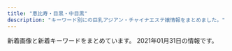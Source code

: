 ```yaml
---
title: "恵比寿・目黒・中目黒"
description: "キーワード別にの巨乳アジアン・チャイナエステ嬢情報をまとめました。"
---
```


新着画像と新着キーワードをまとめています。
2021年01月31日の情報です。

<DmmAffiliateIns />
<KeywordTable
  shops={
    [
    {
        "keywords": {
            "D": 18,
            "C": 34
        },
        "station": "JR\u76ee\u9ed2\u99c5\u6771\u53e3",
        "img_links": [
            "http://with-you.tyo.cm/photos/sites/6/2019/11/2019112517122617.jpg",
            "http://with-you.tyo.cm/photos/sites/6/2019/11/2019110806175734.jpg",
            "http://with-you.tyo.cm/photos/sites/6/2020/09/2020092511214697.jpg",
            "http://with-you.tyo.cm/images/s_news.jpg",
            "http://with-you.tyo.cm/photos/sites/6/2019/11/2019111915264046.jpg",
            "http://with-you.tyo.cm/photos/sites/6/2019/11/2019111915264240.jpg",
            "http://with-you.tyo.cm/photos/sites/6/2019/11/2019110107573374.jpg",
            "http://with-you.tyo.cm/photos/sites/6/2019/11/2019112214503286.jpg",
            "http://with-you.tyo.cm/photos/sites/6/2019/11/2019110606012817.jpg",
            "http://with-you.tyo.cm/photos/sites/6/2019/03/2019030615474648.jpg",
            "http://with-you.tyo.cm/photos/sites/6/2019/11/2019112916080552.jpg",
            "http://with-you.tyo.cm/photos/sites/6/2019/02/2019021818404723.jpg",
            "http://with-you.tyo.cm/images/s_recuit.jpg",
            "http://with-you.tyo.cm/photos/sites/6/2019/12/2019121017051597.jpg",
            "http://with-you.tyo.cm/photos/sites/6/2019/12/2019121914290846.jpg",
            "http://with-you.tyo.cm/photos/sites/6/2019/06/2019060510455732.jpg",
            "http://with-you.tyo.cm/photos/sites/6/2019/12/2019121017051599.jpg",
            "http://with-you.tyo.cm/photos/sites/6/2020/03/2020032714542799.jpg",
            "http://with-you.tyo.cm/photos/sites/6/2020/03/2020032714573892.jpg",
            "http://with-you.tyo.cm/photos/sites/6/2020/06/2020061515324852.jpg",
            "http://with-you.tyo.cm/photos/sites/6/2019/11/2019110108002447.jpg",
            "http://with-you.tyo.cm/photos/sites/6/2019/11/2019110806175615.jpg",
            "http://with-you.tyo.cm/photos/sites/6/2019/11/2019112517121980.jpg",
            "http://with-you.tyo.cm/images/s_pick.jpg",
            "http://with-you.tyo.cm/photos/sites/6/2019/11/2019110107572662.jpg",
            "http://with-you.tyo.cm/photos/sites/6/2019/11/2019112916075124.jpg",
            "http://with-you.tyo.cm/photos/sites/6/2019/10/2019102716505124.jpg",
            "http://with-you.tyo.cm/photos/sites/6/2019/12/2019121914290210.jpg",
            "http://with-you.tyo.cm/photos/sites/6/2019/11/2019110108001772.jpg",
            "http://with-you.tyo.cm/photos/sites/6/2019/11/2019112916075813.jpg",
            "http://with-you.tyo.cm/photos/sites/6/2019/02/2019021816145119.jpg",
            "http://with-you.tyo.cm/photos/sites/6/2019/02/2019021816155116.jpg",
            "http://with-you.tyo.cm/photos/sites/6/2019/02/2019021818395644.jpg",
            "http://with-you.tyo.cm/images/top.png",
            "http://with-you.tyo.cm/photos/sites/6/2020/06/2020061515330329.jpg",
            "http://with-you.tyo.cm/images/s_link.jpg",
            "http://with-you.tyo.cm/photos/sites/6/2019/10/2019102716505281.jpg",
            "http://with-you.tyo.cm/photos/sites/6/2019/11/2019112214502832.jpg",
            "http://with-you.tyo.cm/images/s_staff.jpg"
        ],
        "url": "http://with-you.tyo.cm",
        "name": "With you\u30fb\u30a6\u30a3\u30ba\u30e6\u30fc"
    },
    {
        "img_links": [
            "http://nakamegurofun.com/files/0084f22.jpg",
            "http://nakamegurofun.com/files/006-020964.jpg",
            "http://nakamegurofun.com/images/infotiao1.jpg",
            "http://nakamegurofun.com/files/006-030964.jpg",
            "http://nakamegurofun.com/files/0050964.jpg",
            "http://nakamegurofun.com/files/0064f22.jpg",
            "http://nakamegurofun.com/files/005-030964.jpg",
            "http://nakamegurofun.com/images/s5.jpg",
            "http://nakamegurofun.com/images/xian.png",
            "http://nakamegurofun.com/images/s2.jpg",
            "http://nakamegurofun.com/files/0020964.jpg",
            "http://nakamegurofun.com/files/0060964.jpg",
            "http://nakamegurofun.com/images/shop/shop02.jpg",
            "http://nakamegurofun.com/images/main_bottom.png",
            "http://nakamegurofun.com/files/0080964.jpg",
            "http://nakamegurofun.com/files/008-030964.jpg",
            "http://nakamegurofun.com/files/0054f22.jpg",
            "http://nakamegurofun.com/files/003fa9d.jpg",
            "http://nakamegurofun.com/files/007-020964.jpg",
            "http://nakamegurofun.com/images/tel.png",
            "http://nakamegurofun.com/files/007fa9d.jpg",
            "http://nakamegurofun.com/images/main_top.png",
            "http://nakamegurofun.com/images/s3.jpg",
            "http://nakamegurofun.com/files/0030964.jpg",
            "http://nakamegurofun.com/files/005fa9d.jpg",
            "http://nakamegurofun.com/files/002-020964.jpg",
            "http://nakamegurofun.com/files/0070964.jpg",
            "http://nakamegurofun.com/files/008fa9d.jpg",
            "http://nakamegurofun.com/images/s1.jpg",
            "http://nakamegurofun.com/images/service91a6.png",
            "http://nakamegurofun.com/images/zi_staff.png",
            "http://nakamegurofun.com/files/003-030964.jpg",
            "http://nakamegurofun.com/files/008-020964.jpg",
            "http://nakamegurofun.com/files/002-030964.jpg",
            "http://nakamegurofun.com/images/zi_massage.png",
            "http://nakamegurofun.com/files/0034f22.jpg",
            "http://nakamegurofun.com/images/shop/shop04.jpg",
            "http://nakamegurofun.com/files/0074f22.jpg",
            "http://nakamegurofun.com/files/007-030964.jpg",
            "http://nakamegurofun.com/files/002fa9d.jpg",
            "http://nakamegurofun.com/files/006fa9d.jpg",
            "http://nakamegurofun.com/images/shop/shop03.jpg",
            "http://nakamegurofun.com/images/shop/shop01.jpg",
            "http://nakamegurofun.com/images/s4.jpg",
            "http://nakamegurofun.com/files/003-020964.jpg",
            "http://nakamegurofun.com/files/005-020964.jpg",
            "http://nakamegurofun.com/files/0024f22.jpg"
        ],
        "url": "http://nakamegurofun.com/",
        "station": "\u4e2d\u76ee\u9ed2\u99c5\u897f\u53e3",
        "keywords": {
            "C": 1,
            "87": 4,
            "85": 1,
            "D": 5,
            "88": 1
        },
        "name": "Flower \uff5e\u30d5\u30e9\u30ef\u30fc\uff5e"
    },
    {
        "name": "\u3075\u308f\u3075\u308f\u5929\u4f7f",
        "station": "JR\u6075\u6bd4\u5bff\u99c5\u897f\u53e3",
        "img_links": [
            "https://fuwatenshi.tyo.cm/images/room2.jpg",
            "https://fuwatenshi.tyo.cm/photos/sites/71/2020/12/2020120109025939.jpg",
            "https://fuwatenshi.tyo.cm/images/room4.jpg",
            "https://fuwatenshi.tyo.cm/photos/sites/71/2020/11/2020111008511286.jpg",
            "https://fuwatenshi.tyo.cm/images/service2.jpg",
            "https://fuwatenshi.tyo.cm/images/service3.jpg",
            "https://fuwatenshi.tyo.cm/images/service4.jpg",
            "https://fuwatenshi.tyo.cm/photos/sites/71/2020/11/2020112701383631.jpg",
            "https://fuwatenshi.tyo.cm/images/info.jpg",
            "https://fuwatenshi.tyo.cm/photos/sites/71/2020/12/2020120109025928.jpg",
            "https://fuwatenshi.tyo.cm/images/s_service.png",
            "https://fuwatenshi.tyo.cm/images/s_news.jpg",
            "https://fuwatenshi.tyo.cm/images/top.jpg",
            "https://fuwatenshi.tyo.cm/images/room1.jpg",
            "https://fuwatenshi.tyo.cm/images/room6.jpg",
            "https://fuwatenshi.tyo.cm/photos/sites/71/2020/12/202012010903004.jpg",
            "https://fuwatenshi.tyo.cm/images/mobile.jpg",
            "https://fuwatenshi.tyo.cm/photos/sites/71/2021/01/2021011009194573.jpg",
            "https://fuwatenshi.tyo.cm/photos/sites/71/2021/01/2021010907195524.jpg",
            "https://fuwatenshi.tyo.cm/photos/sites/71/2020/12/2020120805180429.jpg",
            "https://fuwatenshi.tyo.cm/images/room3.jpg",
            "https://fuwatenshi.tyo.cm/photos/sites/71/2020/12/2020120109030359.jpg",
            "https://fuwatenshi.tyo.cm/photos/sites/71/2020/11/2020111008511341.jpg",
            "https://fuwatenshi.tyo.cm/images/service1.jpg",
            "https://fuwatenshi.tyo.cm/images/s_pick.jpg",
            "https://fuwatenshi.tyo.cm/photos/sites/71/2021/01/2021010907290646.jpg",
            "https://fuwatenshi.tyo.cm/images/s_staff.png"
        ],
        "keywords": {
            "86": 14,
            "89": 7,
            "D": 35,
            "84": 7,
            "85": 14,
            "E": 7
        },
        "url": "https://fuwatenshi.tyo.cm/"
    },
    {
        "name": "\u6d77\u8cca\u8239",
        "url": "http://kaizokusen.jpn.mn/",
        "keywords": {
            "86": 25,
            "83": 8,
            "88": 9,
            "C": 45,
            "D": 73,
            "85": 27,
            "84": 3,
            "87": 33,
            "E": 28
        },
        "station": "\u4e2d\u76ee\u9ed2\u99c5\u5357\u6539\u672d\u897f\u53e3",
        "img_links": [
            "http://kaizokusen.jpn.mn/photos/sites/31/2019/01/2019010309225534.jpg",
            "http://kaizokusen.jpn.mn/images/news03.jpg",
            "http://kaizokusen.jpn.mn/images/s_staff.png",
            "http://kaizokusen.jpn.mn/images/s_news.jpg",
            "http://kaizokusen.jpn.mn/photos/sites/31/2019/02/2019021410470448.jpg",
            "http://kaizokusen.jpn.mn/images/s_pick.png",
            "http://kaizokusen.jpn.mn/photos/sites/31/2019/09/2019091102140786.jpg",
            "http://kaizokusen.jpn.mn/photos/sites/31/2019/06/2019061406003081.jpg",
            "http://kaizokusen.jpn.mn/photos/sites/31/2020/04/2020042207290081.jpg",
            "http://kaizokusen.jpn.mn/images/headline.jpg",
            "http://kaizokusen.jpn.mn/photos/sites/31/2019/04/2019040301572848.jpg",
            "http://kaizokusen.jpn.mn/photos/sites/31/2019/06/2019060402255852.jpg",
            "http://kaizokusen.jpn.mn/photos/sites/31/2020/06/2020061305220545.jpg",
            "http://kaizokusen.jpn.mn/photos/sites/31/2019/11/2019112102290816.jpg",
            "http://kaizokusen.jpn.mn/images/news04.jpg",
            "http://kaizokusen.jpn.mn/photos/sites/31/2019/11/2019111401215721.jpg",
            "http://kaizokusen.jpn.mn/photos/sites/31/2020/06/2020060409294464.jpg",
            "http://kaizokusen.jpn.mn/photos/sites/31/2020/02/202002070127147.jpg",
            "http://kaizokusen.jpn.mn/photos/sites/31/2019/01/2019012803255272.jpg",
            "http://kaizokusen.jpn.mn/photos/sites/31/2019/06/2019060402255271.jpg",
            "http://kaizokusen.jpn.mn/photos/sites/31/2019/03/2019032710574970.jpg",
            "http://kaizokusen.jpn.mn/images/mobile.jpg",
            "http://kaizokusen.jpn.mn/images/end.png",
            "http://kaizokusen.jpn.mn/photos/sites/31/2020/01/2020011609085443.jpg",
            "http://kaizokusen.jpn.mn/photos/sites/31/2019/02/2019022801560094.jpg",
            "http://kaizokusen.jpn.mn/images/top.jpg",
            "http://kaizokusen.jpn.mn/photos/sites/31/2019/09/2019092905302643.jpg",
            "http://kaizokusen.jpn.mn/photos/sites/31/2018/12/2018122706404758.jpg",
            "http://kaizokusen.jpn.mn/images/news_bj3.jpg",
            "http://kaizokusen.jpn.mn/photos/sites/31/2020/05/2020051510144982.jpg",
            "http://kaizokusen.jpn.mn/photos/sites/31/2019/12/201912200917482.jpg",
            "http://kaizokusen.jpn.mn/photos/sites/31/2019/12/2019122806012497.jpg",
            "http://kaizokusen.jpn.mn/photos/sites/31/2020/11/2020112103070699.jpg",
            "http://kaizokusen.jpn.mn/photos/sites/31/2020/03/2020030801205388.jpg",
            "http://kaizokusen.jpn.mn/photos/sites/31/2020/02/2020022107354732.jpg",
            "http://kaizokusen.jpn.mn/images/s_link.png",
            "http://kaizokusen.jpn.mn/photos/sites/31/2019/03/2019032601332117.jpg",
            "http://kaizokusen.jpn.mn/photos/sites/31/2019/05/2019051702252726.jpg",
            "http://kaizokusen.jpn.mn/photos/sites/31/2018/07/2018070912312985.jpg",
            "http://kaizokusen.jpn.mn/photos/sites/31/2020/01/2020010602051995.jpg",
            "http://kaizokusen.jpn.mn/photos/sites/31/2019/12/2019121904244431.jpg",
            "http://kaizokusen.jpn.mn/photos/sites/31/2019/01/201901130238317.jpg",
            "http://kaizokusen.jpn.mn/photos/sites/31/2020/06/2020062208015349.jpg",
            "http://kaizokusen.jpn.mn/images/news_bj1.jpg",
            "http://kaizokusen.jpn.mn/photos/sites/31/2019/11/2019111410352979.jpg",
            "http://kaizokusen.jpn.mn/photos/sites/31/2020/08/2020082411195272.jpg",
            "http://kaizokusen.jpn.mn/photos/sites/31/2020/08/2020080301195061.jpg",
            "http://kaizokusen.jpn.mn/photos/sites/31/2020/06/2020061302013959.jpg",
            "http://kaizokusen.jpn.mn/photos/sites/31/2020/03/2020031402334084.jpg",
            "http://kaizokusen.jpn.mn/images/s_contact.jpg",
            "http://kaizokusen.jpn.mn/photos/sites/31/2020/12/2020120801390122.jpg",
            "http://kaizokusen.jpn.mn/photos/sites/31/2018/12/2018121710580889.jpg"
        ]
    },
    {
        "station": "JR\u76ee\u9ed2\u99c5\u6771\u53e3",
        "url": "http://kintsuki.este88.com/",
        "img_links": [
            "http://kintsuki.este88.com/gals/kixyoko1.jpg",
            "http://kintsuki.este88.com/images/r04.jpg",
            "http://kintsuki.este88.com/gals/rina1.jpg",
            "http://kintsuki.este88.com/gals/rei1.jpg",
            "http://kintsuki.este88.com/gals/mika1.jpg",
            "http://kintsuki.este88.com/gals/kana1.jpg",
            "http://kintsuki.este88.com/gals/kaori1.jpg",
            "http://kintsuki.este88.com/gals/yuyu1.jpg",
            "http://kintsuki.este88.com/gals/momo1.jpg",
            "http://kintsuki.este88.com/images/r01.jpg",
            "http://kintsuki.este88.com/gals/koyuki1.jpg",
            "http://kintsuki.este88.com/images/ph1.jpg",
            "http://kintsuki.este88.com/images/r02.jpg"
        ],
        "keywords": {},
        "name": "\u91d1\u306e\u6708"
    },
    {
        "url": "http://www.oasis.esjoho.com/",
        "name": "\u30aa\u30a2\u30b7\u30b9",
        "img_links": [
            "http://www.oasis.esjoho.com/files/004-02.jpg",
            "http://www.oasis.esjoho.com/img/ttl_news.png",
            "http://www.oasis.esjoho.com/img/pickup.jpg",
            "http://www.oasis.esjoho.com/img/goback.jpg",
            "http://www.oasis.esjoho.com/img/btn_blog.png",
            "http://www.oasis.esjoho.com/files/001-02.jpg",
            "http://www.oasis.esjoho.com/files/004.jpg",
            "http://www.oasis.esjoho.com/files/005-02.jpg",
            "http://www.oasis.esjoho.com/files/005.jpg",
            "http://www.oasis.esjoho.com/files/002-02.jpg",
            "http://www.oasis.esjoho.com/img/tel.png",
            "http://www.oasis.esjoho.com/files/002.jpg",
            "http://www.oasis.esjoho.com/files/001.jpg",
            "http://www.oasis.esjoho.com/img/ttl_info.png",
            "http://www.oasis.esjoho.com/img/btn_side_mobile.jpg"
        ],
        "station": "\u897f\u5c0f\u5c71\u99c5",
        "keywords": {
            "86": 2,
            "87": 4,
            "C": 14,
            "85": 2,
            "D": 6
        }
    },
    {
        "keywords": {
            "89": 1,
            "86": 10,
            "82": 2,
            "93": 1,
            "C": 7,
            "G": 1,
            "E": 3,
            "F": 1,
            "85": 8,
            "87": 4,
            "D": 21,
            "83": 7
        },
        "name": "Victoria\u30fb\u30d3\u30af\u30c8\u30ea\u30a2",
        "station": "JR\u76ee\u9ed2\u99c5\u6771\u53e3",
        "img_links": [
            "http://victoria.tyo.cm/photos/sites/13/2019/12/2019120904521737.jpg",
            "http://victoria.tyo.cm/photos/sites/13/2019/06/2019061005275095.jpg",
            "http://victoria.tyo.cm/photos/sites/13/2019/04/2019041807165826.jpg",
            "http://victoria.tyo.cm/photos/sites/13/2019/01/2019010506292922.jpg",
            "http://victoria.tyo.cm/photos/sites/13/2020/10/2020100803550565.jpg",
            "http://victoria.tyo.cm/photos/sites/13/2019/10/2019100904082968.jpg",
            "http://victoria.tyo.cm/photos/sites/13/2018/12/2018121502493847.jpg",
            "http://victoria.tyo.cm/photos/sites/13/2018/12/2018122904411765.jpg",
            "http://victoria.tyo.cm/photos/sites/13/2018/12/2018122701570616.jpg",
            "http://victoria.tyo.cm/photos/sites/13/2019/04/2019040304024424.jpg",
            "http://victoria.tyo.cm/images/room1.jpg",
            "http://victoria.tyo.cm/photos/sites/13/2019/10/2019101403232834.jpg",
            "http://victoria.tyo.cm/photos/sites/13/2018/12/2018121502493814.jpg",
            "http://victoria.tyo.cm/photos/sites/13/2019/01/2019012108071242.jpg",
            "http://victoria.tyo.cm/images/room3.jpg",
            "http://victoria.tyo.cm/photos/sites/13/2020/02/2020021307433041.jpg",
            "http://victoria.tyo.cm/images/top.jpg",
            "http://victoria.tyo.cm/photos/sites/13/2019/02/2019021206543056.jpg",
            "http://victoria.tyo.cm/photos/sites/13/2019/12/2019120904521188.jpg",
            "https://www.a-side.com/ad/koko/include/banner/koko_125x125.png",
            "http://victoria.tyo.cm/photos/sites/13/2020/02/202002030340133.jpg",
            "http://victoria.tyo.cm/photos/sites/13/2019/01/2019010506293526.jpg",
            "http://victoria.tyo.cm/images/news.jpg",
            "http://victoria.tyo.cm/photos/sites/13/2019/12/2019120406433710.jpg",
            "http://victoria.tyo.cm/photos/sites/13/2019/07/2019070206503156.jpg",
            "http://victoria.tyo.cm/photos/sites/13/2020/01/2020011205500461.jpg",
            "http://victoria.tyo.cm/photos/sites/13/2019/08/2019080607062415.jpg",
            "http://victoria.tyo.cm/photos/sites/13/2019/05/201905100639429.jpg",
            "http://victoria.tyo.cm/photos/sites/13/2019/01/2019012509505197.jpg",
            "http://victoria.tyo.cm/images/room2.jpg",
            "http://victoria.tyo.cm/images/room4.jpg",
            "http://victoria.tyo.cm/photos/sites/13/2019/02/2019021407162693.jpg",
            "http://victoria.tyo.cm/photos/sites/13/2020/01/2020012005552622.jpg",
            "http://victoria.tyo.cm/photos/sites/13/2020/03/2020031904101259.jpg",
            "http://victoria.tyo.cm/images/pick.jpg",
            "http://victoria.tyo.cm/photos/sites/13/2020/01/2020011104241542.jpg",
            "http://victoria.tyo.cm/images/face.jpg",
            "http://victoria.tyo.cm/photos/sites/13/2018/12/2018122904422525.jpg",
            "http://victoria.tyo.cm/photos/sites/13/2018/12/2018121502493879.jpg",
            "http://victoria.tyo.cm/photos/sites/13/2020/02/2020020104570910.jpg",
            "http://victoria.tyo.cm/images/s_staff.png",
            "http://victoria.tyo.cm/photos/sites/13/2019/01/2019011103510521.jpg",
            "http://victoria.tyo.cm/photos/sites/13/2020/01/2020012005552181.jpg",
            "http://victoria.tyo.cm/images/mobile.jpg",
            "http://victoria.tyo.cm/photos/sites/13/2019/10/2019100904083557.jpg",
            "http://victoria.tyo.cm/photos/sites/13/2018/12/2018122701570643.jpg",
            "http://victoria.tyo.cm/photos/sites/13/2019/02/2019022703022355.jpg",
            "http://victoria.tyo.cm/photos/sites/13/2018/12/2018121502493953.jpg",
            "http://victoria.tyo.cm/photos/sites/13/2019/01/2019012509534353.jpg",
            "http://victoria.tyo.cm/photos/sites/13/2019/12/2019120106181894.jpg"
        ],
        "url": "http://victoria.tyo.cm/"
    },
    {
        "station": "JR\u6075\u6bd4\u5bff\u99c5\u897f\u53e3",
        "name": "\u30c8\u30f3\u30c8\u30f3",
        "url": "http://hi-msg.com/tonton/",
        "keywords": {
            "86": 17,
            "D": 19,
            "85": 7,
            "C": 7,
            "83": 7,
            "E": 5
        },
        "img_links": [
            "http://hi-msg.com/tonton/images/staff_images/st5.jpg",
            "http://hi-msg.com/tonton/images/an_2_02.jpg",
            "http://hi-msg.com/tonton/images/staff_images/st1.jpg",
            "http://hi-msg.com/tonton/images/an_1_01.jpg",
            "http://hi-msg.com/tonton/images/slider/slide3s.png",
            "http://hi-msg.com/tonton/images/an_5_01.jpg",
            "http://hi-msg.com/tonton/images/staff_images/st3.jpg",
            "http://hi-msg.com/tonton/images/an_3_01.jpg",
            "http://hi-msg.com/tonton/images/index-1.jpg",
            "http://hi-msg.com/tonton/images/an_3_02.jpg",
            "http://hi-msg.com/tonton/images/eve1.png",
            "http://hi-msg.com/tonton/images/r1.jpg",
            "http://hi-msg.com/tonton/images/staff_images/sl.png",
            "http://hi-msg.com/tonton/images/index_01.jpg",
            "http://hi-msg.com/tonton/images/an_4_02.jpg",
            "http://hi-msg.com/tonton/images/slider/slide2.png",
            "http://hi-msg.com/tonton/images/slider/slide1.png",
            "http://hi-msg.com/tonton/images/r3.jpg",
            "http://hi-msg.com/tonton/images/r2.jpg",
            "http://hi-msg.com/tonton/images/slider/slide3.png",
            "http://hi-msg.com/tonton/images/slider/slide1s.png",
            "http://hi-msg.com/tonton/images/r4.jpg",
            "http://hi-msg.com/tonton/images/fbb.jpg",
            "http://hi-msg.com/tonton/images/an_1_02.jpg",
            "http://hi-msg.com/tonton/images/sys1.jpg",
            "http://hi-msg.com/tonton/images/staff_images/st2.jpg",
            "http://hi-msg.com/tonton/images/an_4_01.jpg",
            "http://hi-msg.com/tonton/images/staff_images/st4.jpg",
            "http://hi-msg.com/tonton/images/an_5_02.jpg",
            "http://hi-msg.com/tonton/images/an_2_01.jpg",
            "http://hi-msg.com/tonton/images/slider/slide2s.png",
            "http://hi-msg.com/tonton/images/index-2.jpg",
            "http://hi-msg.com/tonton/images/qr.jpg",
            "http://hi-msg.com/tonton/images/an_6_02.jpg",
            "http://hi-msg.com/tonton/images/an_6_01.jpg"
        ]
    },
    {
        "keywords": {
            "87": 2,
            "90": 1,
            "E": 3,
            "85": 6,
            "84": 4,
            "C": 41,
            "F": 1,
            "D": 26,
            "89": 3,
            "86": 8,
            "88": 2
        },
        "img_links": [
            "http://angel.jpn.cm/photos/sites/3/2018/09/2018091001155585.jpg",
            "http://angel.jpn.cm/photos/sites/3/2016/08/staff36h.jpg",
            "http://cdn.dino-es.com/images/logo/150x40DinoEs.png",
            "http://angel.jpn.cm/photos/sites/3/2016/08/staff3.jpg",
            "http://angel.jpn.cm/images/nbj3.jpg",
            "http://angel.jpn.cm/photos/sites/3/2016/08/staff38.jpg",
            "http://angel.jpn.cm/photos/sites/3/2019/06/2019060510404179.jpg",
            "http://angel.jpn.cm/images/room7.jpg",
            "http://angel.jpn.cm/photos/sites/3/2019/12/2019122718552413.jpg",
            "http://angel.jpn.cm/images/room5.jpg",
            "http://angel.jpn.cm/images/info.jpg",
            "http://angel.jpn.cm/photos/sites/3/2016/08/staff36g.jpg",
            "http://angel.jpn.cm/images/room4.jpg",
            "http://angel.jpn.cm/photos/sites/3/2016/08/staff14.jpg",
            "http://angel.jpn.cm/photos/sites/3/2016/08/staff25.jpg",
            "http://angel.jpn.cm/photos/sites/3/2017/03/2.jpg",
            "http://angel.jpn.cm/photos/sites/3/2016/08/staff37.jpg",
            "http://angel.jpn.cm/photos/sites/3/2017/05/8.jpg",
            "http://angel.jpn.cm/images/room2.jpg",
            "http://angel.jpn.cm/photos/sites/3/2016/08/staff23.jpg",
            "http://angel.jpn.cm/photos/sites/3/2020/06/2020061515170635.jpg",
            "http://angel.jpn.cm/images/s_pick.png",
            "http://angel.jpn.cm/photos/sites/3/2017/01/1.jpg",
            "http://angel.jpn.cm/photos/sites/3/2017/04/1.jpg",
            "http://angel.jpn.cm/photos/sites/3/2017/11/201711280608539.jpg",
            "http://angel.jpn.cm/photos/sites/3/2016/08/staff3a.jpg",
            "http://angel.jpn.cm/images/room6.jpg",
            "http://angel.jpn.cm/photos/sites/3/2018/06/2018061601280885.jpg",
            "http://angel.jpn.cm/photos/sites/3/2016/08/staff2.jpg",
            "http://angel.jpn.cm/photos/sites/3/2016/10/staff01a.jpg",
            "http://angel.jpn.cm/images/s_link.png",
            "http://angel.jpn.cm/photos/sites/3/2017/11/2017112010234266.jpg",
            "http://angel.jpn.cm/photos/sites/3/2016/10/staff41.jpg",
            "http://angel.jpn.cm/photos/sites/3/2018/06/2018062105525655.jpg",
            "http://angel.jpn.cm/photos/sites/3/2016/08/staff11.jpg",
            "http://angel.jpn.cm/photos/sites/3/2016/10/staff01.jpg",
            "http://angel.jpn.cm/photos/sites/3/2017/12/2017122705371661.jpg",
            "http://angel.jpn.cm/images/s_mobile.png",
            "http://angel.jpn.cm/images/top01.jpg",
            "http://angel.jpn.cm/images/s_staff.png",
            "http://angel.jpn.cm/photos/sites/3/2018/06/2018061505064271.jpg",
            "http://angel.jpn.cm/photos/sites/3/2016/08/staff2a.jpg",
            "http://angel.jpn.cm/photos/sites/3/2018/06/2018061505064251.jpg",
            "http://angel.jpn.cm/photos/sites/3/2016/08/staff24.jpg",
            "http://angel.jpn.cm/photos/sites/3/2017/12/201712270537317.jpg",
            "http://angel.jpn.cm/photos/sites/3/2016/08/staff7a.jpg",
            "http://angel.jpn.cm/photos/sites/3/2016/08/staff22a.jpg",
            "http://angel.jpn.cm/photos/sites/3/2019/10/2019100910242499.jpg",
            "http://angel.jpn.cm/photos/sites/3/2019/06/201906051042276.jpg",
            "http://angel.jpn.cm/photos/sites/3/2016/08/staff21a.jpg",
            "http://angel.jpn.cm/photos/sites/3/2016/08/staff29.jpg",
            "http://angel.jpn.cm/images/room3.jpg",
            "http://angel.jpn.cm/images/top02.jpg",
            "http://angel.jpn.cm/images/girl-z1.jpg",
            "http://angel.jpn.cm/photos/sites/3/2016/08/staff21.jpg",
            "http://angel.jpn.cm/photos/sites/3/2018/06/2018061601280970.jpg",
            "http://angel.jpn.cm/photos/sites/3/2016/08/staff35.jpg",
            "http://angel.jpn.cm/photos/sites/3/2016/08/staff7.jpg",
            "http://angel.jpn.cm/photos/sites/3/2016/08/staff22.jpg",
            "http://angel.jpn.cm/photos/sites/3/2016/08/staff23a.jpg",
            "http://angel.jpn.cm/photos/sites/3/2016/08/staff5.jpg",
            "http://angel.jpn.cm/photos/sites/3/2016/08/staff39.jpg",
            "http://angel.jpn.cm/photos/sites/3/2016/08/staff4.jpg",
            "http://angel.jpn.cm/images/s_news.png",
            "http://angel.jpn.cm/photos/sites/3/2019/12/2019122718552430.jpg",
            "http://angel.jpn.cm/photos/sites/3/2019/07/2019071213431954.jpg",
            "http://angel.jpn.cm/photos/sites/3/2016/08/staff25a.jpg",
            "http://angel.jpn.cm/photos/sites/3/2018/11/201811011331167.jpg",
            "http://angel.jpn.cm/photos/sites/3/2019/12/2019122718552333.jpg",
            "http://angel.jpn.cm/photos/sites/3/2016/09/staff40.jpg",
            "http://angel.jpn.cm/images/mobile.jpg",
            "http://angel.jpn.cm/photos/sites/3/2016/08/staff8.jpg",
            "http://angel.jpn.cm/photos/sites/3/2019/11/2019111814073465.jpg",
            "http://angel.jpn.cm/photos/sites/3/2016/08/staff28.jpg",
            "http://angel.jpn.cm/photos/sites/3/2020/09/2020092511154515.jpg",
            "http://angel.jpn.cm/photos/sites/3/2016/08/staff8a.jpg",
            "http://angel.jpn.cm/photos/sites/3/2016/08/staff24a.jpg",
            "http://angel.jpn.cm/photos/sites/3/2016/09/72670992207769698.jpg",
            "http://angel.jpn.cm/images/room1.jpg",
            "http://angel.jpn.cm/images/girl-z2.jpg",
            "http://angel.jpn.cm/photos/sites/3/2019/07/2019071016030711.jpg",
            "http://angel.jpn.cm/photos/sites/3/2019/11/201911181407260.jpg"
        ],
        "station": "JR\u76ee\u9ed2\u99c5\u6771\u53e3",
        "url": "http://angel.jpn.cm/",
        "name": "Angel-\u30a8\u30f3\u30b8\u30a7\u30eb-"
    },
    {
        "station": "JR\u76ee\u9ed2\u99c5\u6771\u53e3",
        "name": "\u30d0\u30d9\u30eb",
        "img_links": [
            "http://meguro-babel.com/girl/1.jpg",
            "http://meguro-babel.com/images/qr.jpg",
            "http://meguro-babel.com/girl/4.jpg",
            "http://meguro-babel.com/girl/8.jpg",
            "http://meguro-babel.com/girl/11.jpg",
            "http://meguro-babel.com/images/img_1.jpg",
            "http://meguro-babel.com/images/room/photo04.jpg",
            "http://meguro-babel.com/topics/img/142-1.jpg",
            "http://meguro-babel.com/girl/21.jpg",
            "http://meguro-babel.com/images/room/photo03.jpg",
            "http://meguro-babel.com/girl/2.jpg",
            "http://meguro-babel.com/girl/3.jpg",
            "http://meguro-babel.com/girl/15.jpg",
            "http://meguro-babel.com/topics/img/146-1.jpg",
            "http://meguro-babel.com/topics/img/145-1.jpg",
            "http://meguro-babel.com/images/topimg4.jpg",
            "http://meguro-babel.com/girl/9.jpg",
            "http://meguro-babel.com/images/room/photo01.jpg",
            "http://meguro-babel.com/girl/19.jpg",
            "http://meguro-babel.com/girl/5.jpg",
            "http://meguro-babel.com/topics/img/129-1.jpg",
            "http://meguro-babel.com/girl/24.jpg",
            "http://meguro-babel.com/images/room/photo02.jpg",
            "http://meguro-babel.com/topics/img/149-1.jpg",
            "http://meguro-babel.com/girl/10.jpg",
            "http://meguro-babel.com/topics/img/150-1.jpg",
            "http://meguro-babel.com/girl/7.jpg",
            "http://meguro-babel.com/girl/6.jpg"
        ],
        "url": "http://meguro-babel.com/",
        "keywords": {}
    },
    {
        "name": "\u30d5\u30a3\u30b8\u30fc\u30ea\u30be\u30fc\u30c8",
        "keywords": {
            "C": 138,
            "87": 78,
            "E": 57,
            "D": 141,
            "82": 18,
            "83": 39,
            "85": 123,
            "86": 60,
            "89": 18
        },
        "img_links": [
            "http://fiji-resort.ests.jp/images/mobile.png",
            "http://fiji-resort.ests.jp/photos/sites/30/2018/09/2018091916161390.jpg",
            "http://fiji-resort.ests.jp/photos/sites/30/2018/06/2018061511340989.jpg",
            "http://fiji-resort.ests.jp/photos/sites/30/2019/04/2019042017525677.jpg",
            "http://fiji-resort.ests.jp/images/access01.jpg",
            "http://fiji-resort.ests.jp/photos/sites/30/2019/03/2019033011105316.jpg",
            "http://fiji-resort.ests.jp/images/topics_bj3.png",
            "http://fiji-resort.ests.jp/photos/sites/30/2019/11/2019110909384037.jpg",
            "http://fiji-resort.ests.jp/photos/sites/30/2019/03/2019031518525662.jpg",
            "http://fiji-resort.ests.jp/photos/sites/30/2019/03/2019033011081995.jpg",
            "http://fiji-resort.ests.jp/images/top.png",
            "http://fiji-resort.ests.jp/photos/sites/30/2019/09/2019092914334514.jpg",
            "http://fiji-resort.ests.jp/images/access06.jpg",
            "http://fiji-resort.ests.jp/photos/sites/30/2018/11/2018110510493422.jpg",
            "http://fiji-resort.ests.jp/photos/sites/30/2019/05/2019050215480157.jpg",
            "http://fiji-resort.ests.jp/photos/sites/30/2020/02/2020022116402274.jpg",
            "http://fiji-resort.ests.jp/images/access02.jpg",
            "http://fiji-resort.ests.jp/photos/sites/30/2019/05/2019050215480138.jpg",
            "http://fiji-resort.ests.jp/images/s_link.png",
            "http://fiji-resort.ests.jp/photos/sites/30/2019/12/2019121110440091.jpg",
            "http://fiji-resort.ests.jp/photos/sites/30/2019/06/2019060610451514.jpg",
            "http://fiji-resort.ests.jp/photos/sites/30/2019/05/2019050215480292.jpg",
            "http://fiji-resort.ests.jp/images/access03.jpg",
            "http://fiji-resort.ests.jp/images/s_staff.png",
            "http://fiji-resort.ests.jp/images/access05.jpg",
            "http://fiji-resort.ests.jp/photos/sites/30/2019/06/2019061411123068.jpg",
            "http://fiji-resort.ests.jp/images/line.png",
            "http://fiji-resort.ests.jp/images/access04.jpg",
            "http://fiji-resort.ests.jp/images/end.png",
            "http://fiji-resort.ests.jp/photos/sites/30/2018/11/2018110510493920.jpg",
            "http://fiji-resort.ests.jp/images/s_topics.png",
            "http://fiji-resort.ests.jp/photos/sites/30/2018/09/2018091301234543.jpg"
        ],
        "url": "http://fiji-resort.ests.jp/",
        "station": "\u4e2d\u76ee\u9ed2\u99c5\u897f\u53e3"
    },
    {
        "station": "JR\u76ee\u9ed2\u99c5\u897f\u53e3",
        "keywords": {
            "85": 7,
            "F": 1,
            "88": 2,
            "C": 4,
            "84": 1,
            "E": 2,
            "86": 12,
            "87": 8,
            "83": 1,
            "D": 26
        },
        "img_links": [
            "http://onlyone.tyo.cm/photos/sites/5/2019/11/2019110105152849.jpg",
            "http://onlyone.tyo.cm/photos/sites/5/2019/05/2019050915292562.jpg",
            "http://onlyone.tyo.cm/images/acc4.jpg",
            "http://onlyone.tyo.cm/photos/sites/5/2020/06/2020060815500896.jpg",
            "http://onlyone.tyo.cm/photos/sites/5/2018/10/201810181432433.jpg",
            "http://onlyone.tyo.cm/photos/sites/5/2020/09/2020092510523998.jpg",
            "http://onlyone.tyo.cm/photos/sites/5/2019/08/2019082610481667.jpg",
            "http://onlyone.tyo.cm/images/room4.jpg",
            "http://onlyone.tyo.cm/photos/sites/5/2019/01/2019013017372064.jpg",
            "http://onlyone.tyo.cm/photos/sites/5/2020/02/2020022610121615.jpg",
            "http://onlyone.tyo.cm/photos/sites/5/2019/05/2019052911352557.jpg",
            "http://onlyone.tyo.cm/photos/sites/5/2020/01/2020011413500417.jpg",
            "http://onlyone.tyo.cm/photos/sites/5/2019/01/2019011814353078.jpg",
            "http://onlyone.tyo.cm/photos/sites/5/2019/07/2019071716092046.jpg",
            "http://onlyone.tyo.cm/photos/sites/5/2019/01/2019013017371133.jpg",
            "http://onlyone.tyo.cm/photos/sites/5/2020/09/2020092218541894.jpg",
            "http://onlyone.tyo.cm/photos/sites/5/2020/01/2020011412572423.jpg",
            "http://onlyone.tyo.cm/photos/sites/5/2020/07/2020070217061815.jpg",
            "http://onlyone.tyo.cm/photos/sites/5/2019/07/2019070711031982.jpg",
            "http://onlyone.tyo.cm/images/room3.jpg",
            "http://onlyone.tyo.cm/photos/sites/5/2018/03/2018031607430562.jpg",
            "http://onlyone.tyo.cm/images/new.jpg",
            "http://onlyone.tyo.cm/images/s_staff.png",
            "http://onlyone.tyo.cm/photos/sites/5/2018/08/2018080308152252.jpg",
            "http://onlyone.tyo.cm/photos/sites/5/2019/11/2019112117013754.jpg",
            "http://onlyone.tyo.cm/photos/sites/5/2019/12/2019121715483135.jpg",
            "http://onlyone.tyo.cm/photos/sites/5/2019/08/2019080815010066.jpg",
            "http://onlyone.tyo.cm/photos/sites/5/2020/01/2020011413501066.jpg",
            "http://onlyone.tyo.cm/images/acc3.jpg",
            "http://onlyone.tyo.cm/photos/sites/5/2018/07/2018071709242171.jpg",
            "http://onlyone.tyo.cm/photos/sites/5/2019/06/2019060510384975.jpg",
            "http://onlyone.tyo.cm/images/room2.jpg",
            "http://onlyone.tyo.cm/photos/sites/5/2020/07/2020070215334437.jpg",
            "http://onlyone.tyo.cm/photos/sites/5/2018/11/2018112110301745.jpg",
            "http://onlyone.tyo.cm/images/acc2.jpg",
            "http://onlyone.tyo.cm/photos/sites/5/2019/02/2019022310345266.jpg",
            "http://onlyone.tyo.cm/photos/sites/5/2020/03/2020031716151746.jpg",
            "http://onlyone.tyo.cm/photos/sites/5/2019/07/201907171609201.jpg",
            "http://onlyone.tyo.cm/photos/sites/5/2019/02/2019022310334774.jpg",
            "http://onlyone.tyo.cm/photos/sites/5/2019/03/2019030418403098.jpg",
            "http://onlyone.tyo.cm/images/line.jpg",
            "http://onlyone.tyo.cm/images/acc1.jpg",
            "http://onlyone.tyo.cm/photos/sites/5/2017/11/2017112708111797.jpg",
            "http://onlyone.tyo.cm/photos/sites/5/2020/09/2020092510524025.jpg",
            "http://onlyone.tyo.cm/photos/sites/5/2019/07/2019070616424775.jpg",
            "http://onlyone.tyo.cm/photos/sites/5/2020/09/2020092617301564.jpg",
            "http://onlyone.tyo.cm/photos/sites/5/2019/11/2019110105153240.jpg",
            "http://onlyone.tyo.cm/photos/sites/5/2018/09/2018092710191274.jpg",
            "http://onlyone.tyo.cm/photos/sites/5/2018/07/2018071709241386.jpg",
            "http://onlyone.tyo.cm/photos/sites/5/2018/08/2018082407542866.jpg",
            "http://onlyone.tyo.cm/photos/sites/5/2019/12/2019120510353312.jpg",
            "http://onlyone.tyo.cm/images/top.png",
            "http://onlyone.tyo.cm/photos/sites/5/2018/11/2018110713255310.jpg",
            "http://onlyone.tyo.cm/photos/sites/5/2020/09/2020090210405221.jpg",
            "http://onlyone.tyo.cm/photos/sites/5/2018/06/2018062904050630.jpg",
            "http://onlyone.tyo.cm/photos/sites/5/2019/06/2019060510472559.jpg",
            "http://onlyone.tyo.cm/photos/sites/5/2020/05/2020051419324761.jpg",
            "http://onlyone.tyo.cm/photos/sites/5/2020/09/2020092510523723.jpg",
            "http://onlyone.tyo.cm/images/room1.jpg",
            "http://onlyone.tyo.cm/images/s_link.png"
        ],
        "name": "OnlyOne",
        "url": "http://onlyone.tyo.cm/"
    },
    {
        "station": "JR\u76ee\u9ed2\u99c5\u6771\u53e3",
        "img_links": [
            "http://relacute.tyo.cm/images/staff01.jpg",
            "http://relacute.tyo.cm/photos/sites/42/2016/11/staff1.jpg",
            "http://relacute.tyo.cm/images/girl-z1.jpg",
            "http://relacute.tyo.cm/images/girl-z2.jpg",
            "http://relacute.tyo.cm/photos/sites/42/2017/05/16.jpg",
            "http://relacute.tyo.cm/images/newface1.jpg",
            "http://relacute.tyo.cm/photos/sites/42/2017/06/18.jpg",
            "http://relacute.tyo.cm/photos/sites/42/2017/04/411443062809353899.jpg",
            "http://relacute.tyo.cm/images/top.jpg",
            "http://relacute.tyo.cm/photos/sites/42/2017/04/2.jpg",
            "http://relacute.tyo.cm/images/mobile.png",
            "http://relacute.tyo.cm/photos/sites/42/2019/02/201902121620011.jpg",
            "http://relacute.tyo.cm/photos/sites/42/2019/02/2019021216200689.jpg",
            "http://relacute.tyo.cm/photos/sites/42/2016/11/staff7.jpg",
            "http://relacute.tyo.cm/photos/sites/42/2016/11/staff6.jpg",
            "http://relacute.tyo.cm/images/s_news.jpg",
            "http://relacute.tyo.cm/images/link1.jpg",
            "http://relacute.tyo.cm/images/top1.jpg",
            "http://relacute.tyo.cm/photos/sites/42/2016/11/5.jpg"
        ],
        "keywords": {
            "C": 25,
            "D": 9,
            "87": 1
        },
        "url": "http://relacute.tyo.cm/",
        "name": "RelaCute \u30ea\u30e9\u30ad\u30e5\u30fc\u30c8"
    },
    {
        "url": "http://bimajo-massage.work/",
        "img_links": [
            "http://bimajo-massage.work/sp/img/tel.jpg",
            "http://bimajo-massage.work/sp/img/p-7.jpg",
            "http://bimajo-massage.work/img/acc2.jpg",
            "http://bimajo-massage.work/img/sta5.jpg",
            "http://bimajo-massage.work/sp/img/t-r.jpg",
            "http://bimajo-massage.work/img/sta6.jpg",
            "http://bimajo-massage.work/img/sta8.jpg",
            "http://bimajo-massage.work/sp/img/t-o.jpg",
            "http://bimajo-massage.work/sp/img/pc.jpg",
            "http://bimajo-massage.work/img/body-.png",
            "http://bimajo-massage.work/sp/img/pic.jpg",
            "http://bimajo-massage.work/sp/img/acc1.jpg",
            "http://bimajo-massage.work/sp/img/st5.jpg",
            "http://bimajo-massage.work/sp/img/p-6.jpg",
            "http://bimajo-massage.work/sp/img/info.jpg",
            "http://bimajo-massage.work/img/acc1.jpg",
            "http://bimajo-massage.work/sp/img/sys.jpg",
            "http://bimajo-massage.work/img/mo.png",
            "http://bimajo-massage.work/img/st1.jpg",
            "http://bimajo-massage.work/img/st8.jpg",
            "http://bimajo-massage.work/img/st6.jpg",
            "http://bimajo-massage.work/sp/img/t-t.jpg",
            "http://bimajo-massage.work/sp/img/cam.jpg",
            "http://bimajo-massage.work/img/sta7.jpg",
            "http://bimajo-massage.work/sp/img/t-s.jpg",
            "http://bimajo-massage.work/sp/img/acc2.jpg",
            "http://bimajo-massage.work/img/bottom.png",
            "http://bimajo-massage.work/sp/img/t-a.jpg",
            "http://bimajo-massage.work/sp/img/botton.jpg",
            "http://bimajo-massage.work/sp/img/st6.jpg",
            "http://bimajo-massage.work/img/sta1.jpg",
            "http://bimajo-massage.work/sp/img/st8.jpg",
            "http://bimajo-massage.work/img/pic.png",
            "http://bimajo-massage.work/sp/img/time.jpg",
            "http://bimajo-massage.work/sp/img/p-8.jpg",
            "http://bimajo-massage.work/img/st5.jpg",
            "http://bimajo-massage.work/img/xmas.png",
            "http://bimajo-massage.work/sp/img/tit.jpg",
            "http://bimajo-massage.work/sp/img/st7.jpg",
            "http://bimajo-massage.work/img/st7.jpg",
            "http://bimajo-massage.work/sp/img/st1.jpg",
            "http://bimajo-massage.work/sp/img/add.jpg"
        ],
        "name": "\u7f8e\u9b54\u5973",
        "station": "JR\u6075\u6bd4\u5bff\u99c5\u897f\u53e3",
        "keywords": {
            "D": 25,
            "88": 12,
            "E": 12,
            "85": 14,
            "C": 14,
            "86": 12,
            "87": 13
        }
    }
]
}
/>
<DmmAffiliateScript />
